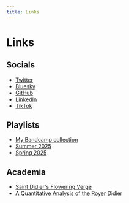 ```yaml
---
title: Links
---
```


# Links

## Socials

- [Twitter](https://twitter.com/suburbanrunaway)
- [Bluesky](https://bsky.app/profile/suburbanrunaway.bsky.social)
- [GitHub](https://github.com/jack-walton)
- [LinkedIn](https://www.linkedin.com/in/jackspencerwalton)
- [TikTok](https://www.tiktok.com/@jackie_coast_to_coast)

## Playlists

- [My Bandcamp collection](https://bandcamp.com/suburbanrunaway)
- [Summer 2025](https://open.spotify.com/playlist/47CsxQufK0enHxi3akbiO1?si=KGi8cA3gTki38q5j2saL0g)
- [Spring 2025](https://open.spotify.com/playlist/5JUygXfZe3TcFoRLThgNZL?si=UNyOj2PvRDStCnlA3oquaw)

## Academia

- [Saint Didier's Flowering Verge](https://differentvisions.org/homage-to-medieval-langres/)
- [A Quantitative Analysis of the Royer Didier](https://daedalus.umkc.edu/CODICES/royer-walton.html)